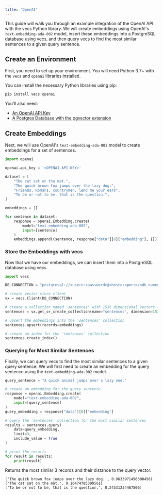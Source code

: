 ```yaml
---
title: 'OpenAI'
---
```


This guide will walk you through an example integration of the OpenAI API with the vecs Python library. We will create embeddings using OpenAI's `text-embedding-ada-002` model, insert these embeddings into a PostgreSQL database using vecs, and then query vecs to find the most similar sentences to a given query sentence.

## Create an Environment

First, you need to set up your environment. You will need Python 3.7+ with the `vecs` and `openai` libraries installed.

You can install the necessary Python libraries using pip:

```sh
pip install vecs openai
```

You'll also need:

- [An OpenAI API Key](https://platform.openai.com/account/api-keys)
- [A Postgres Database with the pgvector extension](/hosting)

## Create Embeddings

Next, we will use OpenAI's `text-embedding-ada-002` model to create embeddings for a set of sentences.

```python
import openai

openai.api_key = '<OPENAI-API-KEY>'

dataset = [
    "The cat sat on the mat.",
    "The quick brown fox jumps over the lazy dog.",
    "Friends, Romans, countrymen, lend me your ears",
    "To be or not to be, that is the question.",
]

embeddings = []

for sentence in dataset:
    response = openai.Embedding.create(
        model="text-embedding-ada-002",
        input=[sentence]
    )
    embeddings.append((sentence, response["data"][0]["embedding"], {}))
```

### Store the Embeddings with vecs

Now that we have our embeddings, we can insert them into a PostgreSQL database using vecs.

```python
import vecs

DB_CONNECTION = "postgresql://<user>:<password>@<host>:<port>/<db_name>"

# create vector store client
vx = vecs.Client(DB_CONNECTION)

# create a collection named 'sentences' with 1536 dimensional vectors (default dimension for text-embedding-ada-002)
sentences = vx.get_or_create_collection(name="sentences", dimension=1536)

# upsert the embeddings into the 'sentences' collection
sentences.upsert(records=embeddings)

# create an index for the 'sentences' collection
sentences.create_index()
```

### Querying for Most Similar Sentences

Finally, we can query vecs to find the most similar sentences to a given query sentence. We will first need to create an embedding for the query sentence using the `text-embedding-ada-002` model.

```python
query_sentence = "A quick animal jumps over a lazy one."

# create an embedding for the query sentence
response = openai.Embedding.create(
    model="text-embedding-ada-002",
    input=[query_sentence]
)
query_embedding = response["data"][0]["embedding"]

# query the 'sentences' collection for the most similar sentences
results = sentences.query(
    data=query_embedding,
    limit=3,
    include_value = True
)

# print the results
for result in results:
    print(result)
```

Returns the most similar 3 records and their distance to the query vector.
```
('The quick brown fox jumps over the lazy dog.', 0.0633971456300456)
('The cat sat on the mat.', 0.16474785399561)
('To be or not to be, that is the question.', 0.24531234467506)
```
